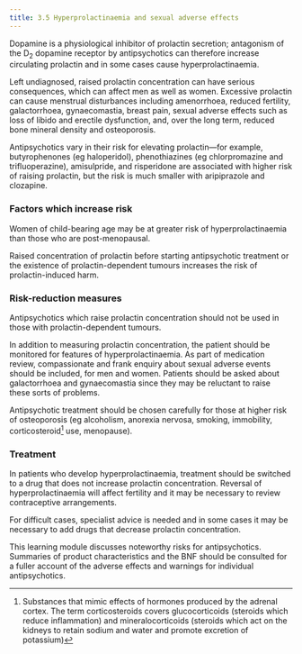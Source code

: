 ```yaml
---
title: 3.5 Hyperprolactinaemia and sexual adverse effects
---
```



Dopamine is a physiological inhibitor of prolactin secretion; antagonism of the D<sub>2</sub> dopamine receptor by antipsychotics can therefore increase circulating prolactin and in some cases cause hyperprolactinaemia.

Left undiagnosed, raised prolactin concentration can have serious consequences, which can affect men as well as women. Excessive prolactin can cause menstrual disturbances including amenorrhoea, reduced fertility, galactorrhoea, gynaecomastia, breast pain, sexual adverse effects such as loss of libido and erectile dysfunction, and, over the long term, reduced bone mineral density and osteoporosis.

Antipsychotics vary in their risk for elevating prolactin—for example, butyrophenones (eg haloperidol), phenothiazines (eg chlorpromazine and trifluoperazine), amisulpride, and risperidone are associated with higher risk of raising prolactin, but the risk is much smaller with aripiprazole and clozapine.

### Factors which increase risk

Women of child-bearing age may be at greater risk of hyperprolactinaemia than those who are post-menopausal.

Raised concentration of prolactin before starting antipsychotic treatment or the existence of prolactin-dependent tumours increases the risk of prolactin-induced harm.

### Risk-reduction measures

Antipsychotics which raise prolactin concentration should not be used in those with prolactin-dependent tumours.

In addition to measuring prolactin concentration, the patient should be monitored for features of hyperprolactinaemia. As part of medication review, compassionate and frank enquiry about sexual adverse events should be included, for men and women. Patients should be asked about galactorrhoea and gynaecomastia since they may be reluctant to raise these sorts of problems.

Antipsychotic treatment should be chosen carefully for those at higher risk of osteoporosis (eg alcoholism, anorexia nervosa, smoking, immobility, corticosteroid[^1] use, menopause).

### Treatment

In patients who develop hyperprolactinaemia, treatment should be switched to a drug that does not increase prolactin concentration. Reversal of hyperprolactinaemia will affect fertility and it may be necessary to review contraceptive arrangements.

For difficult cases, specialist advice is needed and in some cases it may be necessary to add drugs that decrease prolactin concentration.

  
This learning module discusses noteworthy risks for antipsychotics. Summaries of product characteristics and the BNF should be consulted for a fuller account of the adverse effects and warnings for individual antipsychotics.



[^1]: Substances that mimic effects of hormones produced by the adrenal cortex. The term corticosteroids covers glucocorticoids (steroids which reduce inflammation) and mineralocorticoids (steroids which act on the kidneys to retain sodium and water and promote excretion of potassium)
